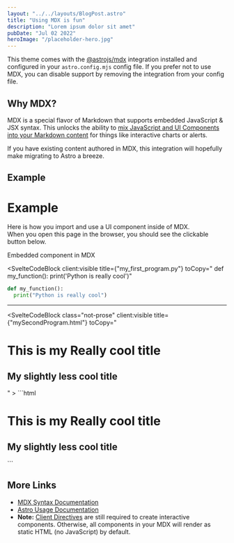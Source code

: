 ```yaml
---
layout: "../../layouts/BlogPost.astro"
title: "Using MDX is fun"
description: "Lorem ipsum dolor sit amet"
pubDate: "Jul 02 2022"
heroImage: "/placeholder-hero.jpg"
---
```



This theme comes with the [@astrojs/mdx](https://docs.astro.build/en/guides/integrations-guide/mdx/) integration installed and configured in your `astro.config.mjs` config file. If you prefer not to use MDX, you can disable support by removing the integration from your config file.

## Why MDX?

MDX is a special flavor of Markdown that supports embedded JavaScript & JSX syntax. This unlocks the ability to [mix JavaScript and UI Components into your Markdown content](https://docs.astro.build/en/guides/markdown-content/#mdx-features) for things like interactive charts or alerts.

If you have existing content authored in MDX, this integration will hopefully make migrating to Astro a breeze.

## Example

# Example

Here is how you import and use a UI component inside of MDX.  
When you open this page in the browser, you should see the clickable button below.


<HeaderLink href="#" onclick="alert('clicked!')">
  Embedded component in MDX
</HeaderLink>


<SvelteCodeBlock client:visible title={"my_first_program.py"} toCopy=" 
  def my_function(): 
	    print('Python is really cool')"
>
  ```python 
  def my_function(): 
	print("Python is really cool")
 ```
</SvelteCodeBlock>

---

<SvelteCodeBlock class="not-prose" client:visible title={"mySecondProgram.html"} toCopy=" 
  <h1> This is my Really cool title </h1>
  <h2> My slightly less cool title </h2>
"
>
  ```html
  <h1> This is my Really cool title </h1>
  <h2> My slightly less cool title </h2>
 ```
</SvelteCodeBlock>

## More Links

- [MDX Syntax Documentation](https://mdxjs.com/docs/what-is-mdx)
- [Astro Usage Documentation](https://docs.astro.build/en/guides/markdown-content/#markdown-and-mdx-pages)
- **Note:** [Client Directives](https://docs.astro.build/en/reference/directives-reference/#client-directives) are still required to create interactive components. Otherwise, all components in your MDX will render as static HTML (no JavaScript) by default.
